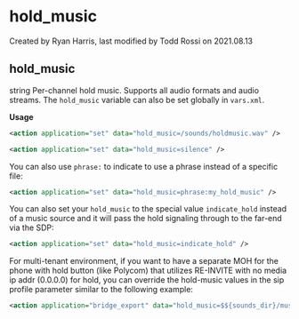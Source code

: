 
# hold_music 

 Created by  Ryan Harris, last modified by  Todd Rossi on 2021.08.13

## hold_music

string Per-channel hold music. Supports all audio formats and audio streams. The `hold_music` variable can also be set globally in `vars.xml`.

**Usage**

```xml
<action application="set" data="hold_music=/sounds/holdmusic.wav" />
```

```xml
<action application="set" data="hold_music=silence" />
```

You can also use `phrase:` to indicate to use a phrase instead of a specific file:

```xml
<action application="set" data="hold_music=phrase:my_hold_music" />
```

You can also set your `hold_music` to the special value `indicate_hold` instead of a music source and it will pass the hold signaling through to the far-end via the SDP:

```xml
<action application="set" data="hold_music=indicate_hold" />
```

For multi-tenant environment, if you want to have a separate MOH for the phone with hold button (like Polycom) that utilizes RE-INVITE with no media ip addr (0.0.0.0) for hold, you can override the hold-music values in the sip profile parameter similar to the following example:

```xml
<action application="bridge_export" data="hold_music=$${sounds_dir}/music/company-a.mp3"/>
```



